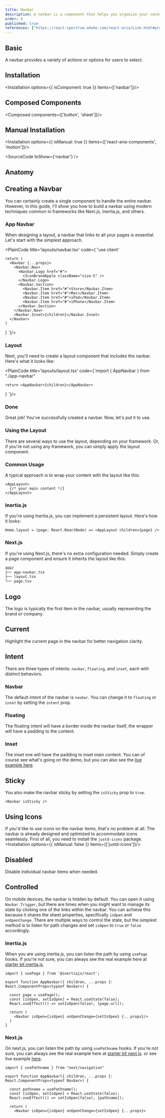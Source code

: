 ```yaml
---
title: Navbar
description: A navbar is a component that helps you organize your content and navigation in a consistent way.
order: 6
published: true
references: ["https://react-spectrum.adobe.com/react-aria/Link.html#props"]
---
```


## Basic
A navbar provides a variety of actions or options for users to select.
<How fullscreenUrl='/blocks/navbar/navbar-01' className='lg:[&_header]:min-h-80 [&_header]:min-h-56' isCenter={false} toUse="layouts/navbar/navbar-basic-demo" />

## Installation
<Installation options={{ isComponent: true }} items={['navbar']}/>


## Composed Components
<Composed components={['button', 'sheet']}/>

## Manual Installation
<Installation options={{ isManual: true }} items={['react-aria-components', 'motion']}/>

<SourceCode toShow={'navbar'} />

## Anatomy
<Anatomy show='navbar-anatomy'/>

## Creating a Navbar
You can certainly create a single component to handle the entire navbar. However, in this guide, I'll show you how to build a navbar using modern techniques common in frameworks like Next.js, Inertia.js, and others.

### App Navbar
When designing a layout, a navbar that links to all your pages is essential. Let's start with the simplest approach.

<PlainCode title='layouts/navbar.tsx' code={`'use client'


    return (
      <Navbar {...props}>
        <Navbar.Nav>
          <Navbar.Logo href="#">
            <IconBrandApple className="size-5" />
          </Navbar.Logo>
          <Navbar.Section>
            <Navbar.Item href="#">Store</Navbar.Item>
            <Navbar.Item href="#">Mac</Navbar.Item>
            <Navbar.Item href="#">iPad</Navbar.Item>
            <Navbar.Item href="#">iPhone</Navbar.Item>
          </Navbar.Section>
        </Navbar.Nav>
        <Navbar.Inset>{children}</Navbar.Inset>
      </Navbar>
    )
  }
  `}/>

### Layout
Next, you'll need to create a layout component that includes the navbar. Here's what it looks like:

<PlainCode title='layouts/layout.tsx' code={`import { AppNavbar } from "./app-navbar"

    return <AppNavbar>{children}</AppNavbar>
  }
`}/>

### Done
Great job! You've successfully created a navbar. Now, let's put it to use.
<How className='lg:[&_header]:min-h-80 [&_header]:min-h-56' isCenter={false} fullscreenUrl='/blocks/navbar/navbar-04' toUse="layouts/navbar/navbar-creating-demo" />

### Using the Layout
There are several ways to use the layout, depending on your framework. Or, if you're not using any framework, you can simply apply the layout component.

### Common Usage
A typical approach is to wrap your content with the layout like this:
```
<AppLayout>
  {/* your main content */}
</AppLayout>
```
### Inertia.js
If you're using Inertia.js, you can implement a persistent layout. Here's how it looks:

```
Home.layout = (page: React.ReactNode) => <AppLayout children={page} />
```

### Next.js
If you're using Next.js, there's no extra configuration needed. Simply create a page component and ensure it inherits the layout like this:
```bash
app/
├── app-navbar.tsx
├── layout.tsx
└── page.tsx
```

## Logo
The logo is typically the first item in the navbar, usually representing the brand or company.
<How className='lg:[&_header]:min-h-80 [&_header]:min-h-56' isCenter={false} toUse="layouts/navbar/navbar-logo-demo" />

## Current
Highlight the current page in the navbar for better navigation clarity.
<How className='lg:[&_header]:min-h-80 [&_header]:min-h-56' isCenter={false} toUse="layouts/navbar/navbar-current-demo" />

## Intent
There are three types of intents: `navbar`, `floating`, and `inset`, each with distinct behaviors.

### Navbar
The default intent of the navbar is `navbar`. You can change it to `floating` or `inset` by setting the `intent` prop.
<How className='lg:[&_header]:min-h-80 [&_header]:min-h-56' fullscreenUrl='/blocks/navbar/navbar-01' isCenter={false} toUse="layouts/navbar/navbar-basic-demo" />

### Floating
The floating intent will have a border inside the navbar itself, the wrapper will have a padding to the content.
<How className='lg:[&_header]:min-h-80 [&_header]:min-h-56' fullscreenUrl='/blocks/navbar/navbar-02' withNoPadding isCenter={false} toUse="layouts/navbar/navbar-floating-demo" />


### Inset
The inset one will have the padding to inset main content. You can of course see what's going on the demo, but you can also see the [live example here](/blocks/navbar/navbar-03).
<How className='lg:has-[&_header]:min-h-80 has-[&_header]:min-h-56' fullscreenUrl='/blocks/navbar/navbar-03' withNoPadding isCenter={false} toUse="layouts/navbar/navbar-intent-demo" />


## Sticky
You also make the navbar sticky by setting the `isSticky` prop to `true`.
```
<Navbar isSticky />
```

## Using Icons
If you'd like to use icons on the navbar items, that's no problem at all. The navbar is already designed and optimized to accommodate icons seamlessly. First of all, you need to install the `justd-icons` package.
<Installation options={{ isManual: false }} items={['justd-icons']}/>
<How className='lg:[&_header]:min-h-80 [&_header]:min-h-56' fullscreenUrl='/blocks/navbar/navbar-05' isCenter={false} toUse="layouts/navbar/navbar-icon-demo" />

## Disabled
Disable individual navbar items when needed.
<How className='lg:[&_header]:min-h-80 [&_header]:min-h-56' isCenter={false} toUse="layouts/navbar/navbar-disabled-demo" />

## Controlled
On mobile devices, the navbar is hidden by default. You can open it using `Navbar.Trigger`, but there are times when you might want to manage its state by clicking one of the links within the navbar. You can achieve this because it shares the sheet properties, specifically `isOpen` and `onOpenChange`. There are multiple ways to control the state, but the simplest method is to listen for path changes and set `isOpen` to `true` or `false` accordingly.

### Inertia.js
When you are using inertia.js, you can listen the path by using `usePage` hooks. If you're not sure, you can always see the real example here at [starter kit inertia.js](https://github.com/justdlabs/inertia.ts).
```
import { usePage } from '@inertiajs/react';

export function AppNavbar({ children, ...props }: React.ComponentProps<typeof Navbar>) {

  const page = usePage();
  const [isOpen, setIsOpen] = React.useState(false);
  React.useEffect(() => setIsOpen(false), [page.url]);

  return (
    <Navbar isOpen={isOpen} onOpenChange={setIsOpen} {...props}/>
  )
}
```

### Next.js
On next.js, you can listen the path by using `usePathname` hooks. If you're not sure, you can always see the real example here at [starter kit next.js](https://github.com/justdlabs/next.js). or see live example [here](/blocks/navbar/navbar-01).
```
import { usePathname } from "next/navigation"

export function AppNavbar({ children, ...props }: React.ComponentProps<typeof Navbar>) {

  const pathname = usePathname();
  const [isOpen, setIsOpen] = React.useState(false);
  React.useEffect(() => setIsOpen(false), [pathname]);

  return (
    <Navbar isOpen={isOpen} onOpenChange={setIsOpen} {...props}>
```
